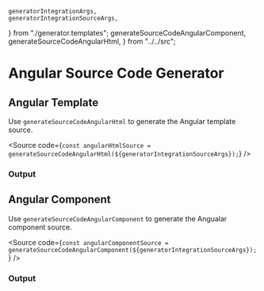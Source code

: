     generatorIntegrationArgs,
    generatorIntegrationSourceArgs,
} from "./generator.templates";
    generateSourceCodeAngularComponent,
    generateSourceCodeAngularHtml,
} from "../../src";

<Meta title="Code Generators/Angular" />

# Angular Source Code Generator

## Angular Template

Use `generateSourceCodeAngularHtml` to generate the Angular template source.

<Source
    code={`
const angularHtmlSource = generateSourceCodeAngularHtml(${generatorIntegrationSourceArgs});
`}
/>

### Output

<Source
    dark
    language="html"
    type="code"
    code={generateSourceCodeAngularHtml(generatorIntegrationArgs)}
/>

## Angular Component

Use `generateSourceCodeAngularComponent` to generate the Angualar component source.

<Source
    code={`
const angularComponentSource = generateSourceCodeAngularComponent(${generatorIntegrationSourceArgs});
`}
/>

### Output

<Source
    dark
    language="typescript"
    code={generateSourceCodeAngularComponent(generatorIntegrationArgs)}
/>
